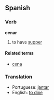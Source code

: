 ==Spanish==
===Verb===
'''cenar'''

# to have [[supper]]

====Related terms====
*[[cena]]

===Translation===
*Portuguese: [[jantar]]
*English: [[to dine]]